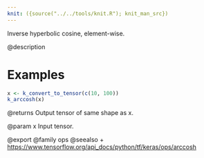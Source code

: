 ```yaml
---
knit: ({source("../../tools/knit.R"); knit_man_src})
---
```

Inverse hyperbolic cosine, element-wise.

@description

# Examples
```r
x <- k_convert_to_tensor(c(10, 100))
k_arccosh(x)
```

@returns
Output tensor of same shape as x.

@param x Input tensor.

@export
@family ops
@seealso
+ <https://www.tensorflow.org/api_docs/python/tf/keras/ops/arccosh>
